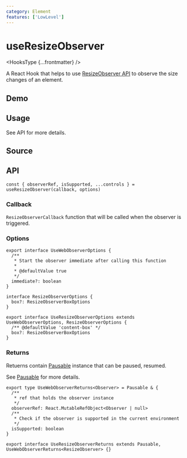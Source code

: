 ```yaml
---
category: Element
features: ['LowLevel']
---
```


# useResizeObserver


<HooksType {...frontmatter} />

A React Hook that helps to use [ResizeObserver API](https://developer.mozilla.org/en-US/docs/Web/API/ResizeObserver) to observe the size changes of an element.

## Demo


<App />

## Usage

See API for more details.

## Source


<Source />

## API

```tsx
const { observerRef, isSupported, ...controls } = useResizeObserver(callback, options)
```

### Callback

`ResizeObserverCallback` function that will be called when the observer is triggered.

### Options

```tsx
export interface UseWebObserverOptions {
  /**
   * Start the observer immediate after calling this function
   *
   * @defaultValue true
   */
  immediate?: boolean
}

interface ResizeObserverOptions {
  box?: ResizeObserverBoxOptions
}

export interface UseResizeObserverOptions extends UseWebObserverOptions, ResizeObserverOptions {
  /** @defaultValue 'content-box' */
  box?: ResizeObserverBoxOptions
}
```

### Returns

Retuerns contain [Pausable](/docs/features/pausable) instance that can be paused, resumed.

See [Pausable](/docs/features/pausable) for more details.

```tsx
export type UseWebObserverReturns<Observer> = Pausable & {
  /**
   * ref that holds the observer instance
   */
  observerRef: React.MutableRefObject<Observer | null>
  /**
   * Check if the observer is supported in the current environment
   */
  isSupported: boolean
}

export interface UseResizeObserverReturns extends Pausable, UseWebObserverReturns<ResizeObserver> {}
```
